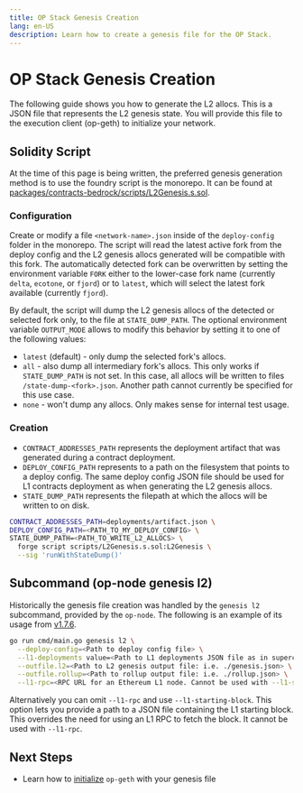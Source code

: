 ```yaml
---
title: OP Stack Genesis Creation
lang: en-US
description: Learn how to create a genesis file for the OP Stack.
---
```



# OP Stack Genesis Creation

The following guide shows you how to generate the L2 allocs. This is a JSON
file that represents the L2 genesis state. You will provide this file to the
execution client (op-geth) to initialize your network.

## Solidity Script

At the time of this page is being written, the preferred genesis generation
method is to use the foundry script is the monorepo. It can be found at
[packages/contracts-bedrock/scripts/L2Genesis.s.sol](https://github.com/ethereum-optimism/optimism/blob/develop/packages/contracts-bedrock/scripts/L2Genesis.s.sol).

### Configuration

Create or modify a file `<network-name>.json` inside of the `deploy-config`
folder in the monorepo. The script will read the latest active fork from the
deploy config and the L2 genesis allocs generated will be compatible with this
fork. The automatically detected fork can be overwritten by setting the
environment variable `FORK` either to the lower-case fork name (currently
`delta`, `ecotone`, or `fjord`) or to `latest`, which will select the latest fork
available (currently `fjord`).

By default, the script will dump the L2 genesis allocs of the detected or
selected fork only, to the file at `STATE_DUMP_PATH`. The optional environment
variable `OUTPUT_MODE` allows to modify this behavior by setting it to one of
the following values:

*   `latest` (default) - only dump the selected fork's allocs.
*   `all` - also dump all intermediary fork's allocs. This only works if
    `STATE_DUMP_PATH` is not set. In this case, all allocs will be written to files
    `/state-dump-<fork>.json`. Another path cannot currently be specified for this
    use case.
*   `none` - won't dump any allocs. Only makes sense for internal test usage.

### Creation

*   `CONTRACT_ADDRESSES_PATH` represents the deployment artifact that was
    generated during a contract deployment.
*   `DEPLOY_CONFIG_PATH` represents to a path on the filesystem that points to a
    deploy config. The same deploy config JSON file should be used for L1 contracts
    deployment as when generating the L2 genesis allocs.
*   `STATE_DUMP_PATH` represents the filepath at which the allocs will be
    written to on disk.

```bash
CONTRACT_ADDRESSES_PATH=deployments/artifact.json \
DEPLOY_CONFIG_PATH=<PATH_TO_MY_DEPLOY_CONFIG> \
STATE_DUMP_PATH=<PATH_TO_WRITE_L2_ALLOCS> \
  forge script scripts/L2Genesis.s.sol:L2Genesis \
  --sig 'runWithStateDump()'
```

## Subcommand (op-node genesis l2)

Historically the genesis file creation was handled by the `genesis l2`
subcommand, provided by the `op-node`. The following is an example of its usage
from [v1.7.6](https://github.com/ethereum-optimism/optimism/releases/tag/v1.7.6).

```bash
go run cmd/main.go genesis l2 \
  --deploy-config=<Path to deploy config file> \
  --l1-deployments value=<Path to L1 deployments JSON file as in superchain-registry> \
  --outfile.l2=<Path to L2 genesis output file: i.e. ./genesis.json> \
  --outfile.rollup=<Path to rollup output file: i.e. ./rollup.json> \
  --l1-rpc=<RPC URL for an Ethereum L1 node. Cannot be used with --l1-starting-bloc>>
```

Alternatively you can omit `--l1-rpc` and use `--l1-starting-block`. This option
lets you provide a path to a JSON file containing the L1 starting block. This
overrides the need for using an L1 RPC to fetch the block. It cannot be used
with `--l1-rpc`.

## Next Steps

*   Learn how to [initialize](/builders/node-operators/configuration/base-config#initialization-via-genesis-file)
    `op-geth` with your genesis file
